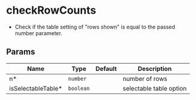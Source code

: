 # checkRowCounts

- Check if the table setting of "rows shown" is equal to the passed number parameter.

## Params
|Name|Type|Default|Description|
|---|---|---|---|
|n&#42;|<code>number</code>|<code></code>|number of rows
|isSelectableTable&#42;|<code>boolean</code>|<code></code>|selectable table option
